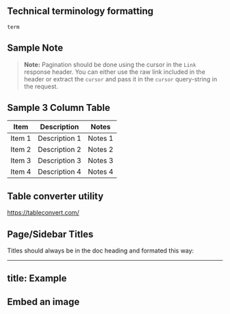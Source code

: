 
## Technical terminology formatting

`term`


## Sample Note

> **Note:** Pagination should be done using the cursor in the `Link` response header. You
can either use the raw link included in the header or extract the `cursor` and
pass it in the `cursor` query-string in the request.


## Sample 3 Column Table

| Item         |Description   |Notes         |
| ------------ | ------------ | ------------ |
| Item 1|  Description 1 | Notes 1   |
| Item 2 | Description 2 | Notes 2   |
| Item 3 | Description 3 | Notes 3   |
| Item 4 | Description 4 | Notes 4   |

## Table converter utility
https://tableconvert.com/


## Page/Sidebar Titles
 Titles should always be in the doc heading and formated this way:

---
title: Example
---

## Embed an image
<!-- ![Video miner architectures](/docs-assets/architecture.png) -->


